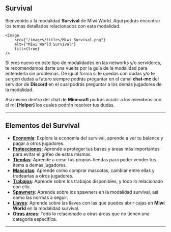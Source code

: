 
## Survival

Bienvenido a la modalidad **Survival** de Miwi World.
Aquí podrás encontrar los temas detallados relacionados con esta modalidad.

<div className={"relative w-full h-auto"}>

    <Image
        src={"/images/titles/Miwi Survival.png"}
        alt={"Miwi World Survival"}
        fill={true}
    />
</div>

Si eres nuevo en este tipo de modalidades en las networks y/o servidores, te recomendamos darte una vuelta por la guía de la modalidad para entenderla sin problemas.
De igual forma si te quedas con dudas y/o te surgen dudas a futuro siempre podrás preguntar en el canal **chat-mc** del servidor de **Discord**
en el cual podrás preguntar a los demás jugadores de la modalidad.

Así mismo dentro del chat de **Minecraft** podrás acudir a los miembros con el rol **[Helper]**
los cuales podrán resolver tus dudas.

---

## Elementos del Survival

- [**Economía**](/guide/economy): Explora la economía del survival, aprende a ver tu balance y pagar a otros jugadores.
- [**Protecciones**](/guide/protections): Aprende a proteger tus bases y áreas más importantes para evitar el grifeo de estas mismas.
- [**Tiendas**](/guide/shops): Aprende a crear tus propias tiendas para poder vender tus items a demás jugadores.
- [**Mascotas**](/guide/pets): Aprende como comprar mascotas, cambiar entre ellas y tradearlas a otros jugadores.
- [**Trabajos**](/guide/jobs): Aprende sobre los trabajos disponibles, y todo lo relacionado con ello.
- [**Spawners**](/guide/spawners): Aprende sobre los spawners en la modalidad survival, así como las normas a seguir.
- [**Llaves**](/guide/keys): Aprende sobre las llaves con las que puedes abrir cajas en **Miwi World** en la modalidad survival.
- [**Otras áreas**](/guide/survival-others): Todo lo relacionado a otras áreas que no tienen una categoría especifíca.

---